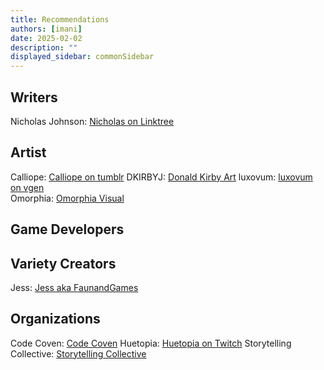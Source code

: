 ```yaml
---
title: Recommendations
authors: [imani]
date: 2025-02-02
description: ""
displayed_sidebar: commonSidebar
---
```


## Writers
Nicholas Johnson: [Nicholas on Linktree](https://linktr.ee/Draconick)

## Artist

Calliope: [Calliope on tumblr](https://www.tumblr.com/calliclassic)
DKIRBYJ: [Donald Kirby Art](https://donaldkirbyart.com)
luxovum: [luxovum on vgen](https://vgen.co/luxovum)  
Omorphia: [Omorphia Visual](https://omorphia.carrd.co)

## Game Developers

## Variety Creators

Jess: [Jess aka FaunandGames](https://beacons.ai/faunandgames)

## Organizations

Code Coven: [Code Coven](https://www.codecoven.co/)
Huetopia: [Huetopia on Twitch](https://www.twitch.tv/huetopia)
Storytelling Collective: [Storytelling Collective](https://www.storytelling-collective.com/)